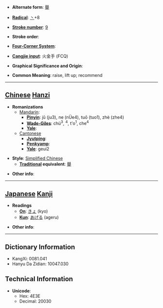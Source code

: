 * '''Alternate form''': [[舉]]

* '''[[Wiktionary:Chinese radical index| Radical]]''': [[Wiktionary:Chinese radical index 丶|丶]]+8

* '''[[Wiktionary:Chinese total strokes index|Stroke number]]''': [[Wiktionary:Chinese total strokes index 9|9]]

* '''Stroke order''': 

* '''[[Wiktionary:Chinese four corner index|Four-Corner System]]''': 

* '''[[Wiktionary:Chinese Cangjie index|Cangjie input]]''': 火金手 (FCQ)

* '''Graphical Significance and Origin''': 

* '''Common Meaning''': raise, lift up; recommend

----

== [[Chinese]] [[Hanzi]] ==

* '''Romanizations'''
** [[Mandarin]]:
*** '''[[Pinyin]]''': jǔ (ju3), ne (nÜe4), tuō (tuo1), zhè (zhe4)
*** '''[[Wade-Giles]]''': chü<sup>3</sup>, <sup>4</sup>, t'o<sup>1</sup>, che<sup>4</sup>
*** '''[[Yale]]''': 
**[[Cantonese]]
***'''[[Jyutping]]''':
***'''[[Penkyamp]]''': 
***'''[[Yale]]''': geui2

* '''Style''': [[Simplified Chinese]] 
** '''[[Traditional Chinese|Traditional]] equivalent''': [[舉]]

* '''Other info''': 

----

== [[Japanese]] [[Kanji]] ==

* '''Readings'''
** '''[[On]]''': [[きょ]] (kyo)
** '''[[Kun]]''': [[あげる]] (ageru)

* '''Other info''':  

----

== Dictionary Information ==

* KangXi: 0081.041
* Hanyu Da Zidian: 10047.030

== Technical Information ==

* '''Unicode''':
** Hex: 4E3E
** Decimal: 20030
